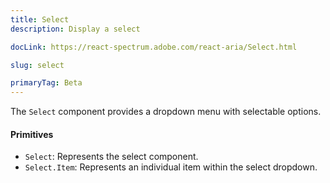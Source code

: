 ```yaml
---
title: Select
description: Display a select

docLink: https://react-spectrum.adobe.com/react-aria/Select.html

slug: select

primaryTag: Beta
---
```


The `Select` component provides a dropdown menu with selectable options.

#### Primitives
- `Select`: Represents the select component.
- `Select.Item`: Represents an individual item within the select dropdown.


<ComponentPreview name="select/preview" />


